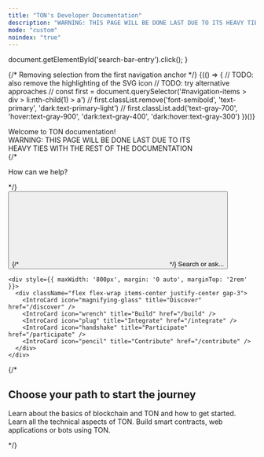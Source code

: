 ```yaml
---
title: "TON's Developer Documentation"
description: "WARNING: THIS PAGE WILL BE DONE LAST DUE TO ITS HEAVY TIES WITH THE REST OF THE DOCUMENTATION"
mode: "custom"
noindex: "true"
---
```


  document.getElementById('search-bar-entry').click();
}

{/* Removing selection from the first navigation anchor */}
{(() => {
  // TODO: also remove the highlighting of the SVG icon
  // TODO: try alternative approaches
  // const first = document.querySelector('#navigation-items > div > li:nth-child(1) > a')
  // first.classList.remove('font-semibold', 'text-primary', 'dark:text-primary-light')
  // first.classList.add('text-gray-700', 'hover:text-gray-900', 'dark:text-gray-400', 'dark:hover:text-gray-300')
})()}

<div className="relative w-full flex items-center justify-center mb-20" style={{ height: '30rem', overflow: 'hidden', maxWidth: '1800px', marginLeft: 'auto', marginRight: 'auto'}}>
<div className="relative w-full h-full">
  <div id="background-div" className="absolute inset-0 h-[30rem] opacity-25 bg-contain bg-no-repeat bg-primary" style={{
    backgroundImage: "url(https://storage.googleapis.com/ton-strapi/internet_img_dc4e20f18b/internet_img_dc4e20f18b.png), url(https://storage.googleapis.com/ton-strapi/Frame_1321315798_2d73cdb51a/Frame_1321315798_2d73cdb51a.png)",
    backgroundPosition: "120% center, -20% center",
    backgroundSize: "auto 100%, auto 100%"
  }}></div>
  </div>
  <div style={{ position: 'absolute', textAlign: 'center', padding: '0 1rem', maxWidth: '1500px' }}>
    <div
      className="text-gray-900 dark:text-gray-200"
      style={{
       fontWeight: '900',
       fontSize: '2.5rem',
       margin: '0'
      }}
    >
      <span class="dark:text-gray-200 text-gray-900">Welcome to TON documentation!<br/></span>
      <span class="dark:text-gray-200 text-gray-900">WARNING: THIS PAGE WILL BE DONE LAST DUE TO ITS<br/>HEAVY TIES WITH THE REST OF THE DOCUMENTATION</span>
    </div>
    {/*<p className="mt-4 dark:text-gray-200 text-gray-900 font-bold">How can we help?</p>*/}
    <div className="flex items-center justify-center" style={{ maxWidth: '800px', margin: '0 auto' }}>
    <button
      type="button"
      className="hidden w-full lg:flex items-center justify-left text-sm leading-6 rounded-full py-4 pl-4 pr-4 text-gray-500 bg-white dark:bg-background-dark hover:border-gray-400 dark:hover:border-gray-600"
      id="home-search-entry"
      style={{
        marginTop: '2rem',
        margin: '2rem auto 0',
        width: '600px',
        boxShadow: '0 2px 4px rgba(0, 0, 0, 0.05)',
        border: "1px solid var(--outline-color)",
      }}
      onClick={openSearch}
    >
      {/* <svg
        className="h-4 w-4 ml-1.5  flex-none bg-primary hover:bg-gray-600 dark:bg-primary-dark dark:hover:bg-white/70"
        style={{
        marginRight: '0.5rem',
         maskImage:
           'url("https://mintlify.b-cdn.net/v6.5.1/solid/magnifying-glass.svg")',
         maskRepeat: 'no-repeat',
         maskPosition: 'center center',
        }}
      /> */}
      <span className="ml-1.5">Search or ask...</span>
    </button>
    </div>

    <div style={{ maxWidth: '800px', margin: '0 auto', marginTop: '2rem' }}>
      <div className="flex flex-wrap items-center justify-center gap-3">
        <IntroCard icon="magnifying-glass" title="Discover" href="/discover" />
        <IntroCard icon="wrench" title="Build" href="/build" />
        <IntroCard icon="plug" title="Integrate" href="/integrate" />
        <IntroCard icon="handshake" title="Participate" href="/participate" />
        <IntroCard icon="pencil" title="Contribute" href="/contribute" />
      </div>
    </div>
  </div>
</div>

{/*

<div
  style={{marginBottom: '8rem', maxWidth: '70rem', marginLeft: 'auto',
   marginRight: 'auto', paddingLeft: '1.25rem',
   paddingRight: '1.25rem', paddingBottom: '6rem' }}
>
<h2 className="text-gray-900 dark:text-gray-200 text-center" style={{marginTop: '16px' ,fontSize: '24px', marginBottom: '16px',fontWeight:'500'}}>Choose your path to start the journey</h2>
<CardGroup cols={3}>
  <Card title="What is TON?" href="/docs/getting-started/transcribe-an-audio-file" icon="graduation-cap" iconType="solid">
   Learn about the basics of blockchain and TON and how to get started.
  </Card>
  <Card title="Documents" href="/docs/getting-started/transcribe-streaming-audio-from-a-microphone" icon="computer"  iconType="solid">
   Learn all the technical aspects of TON.
  </Card>
  <Card title="Guidelines" href="/docs/getting-started/apply-llms-to-audio-files" icon="book"  iconType="solid">
    Build smart contracts, web applications or bots using TON.
  </Card>
</CardGroup>

</div>

*/}
